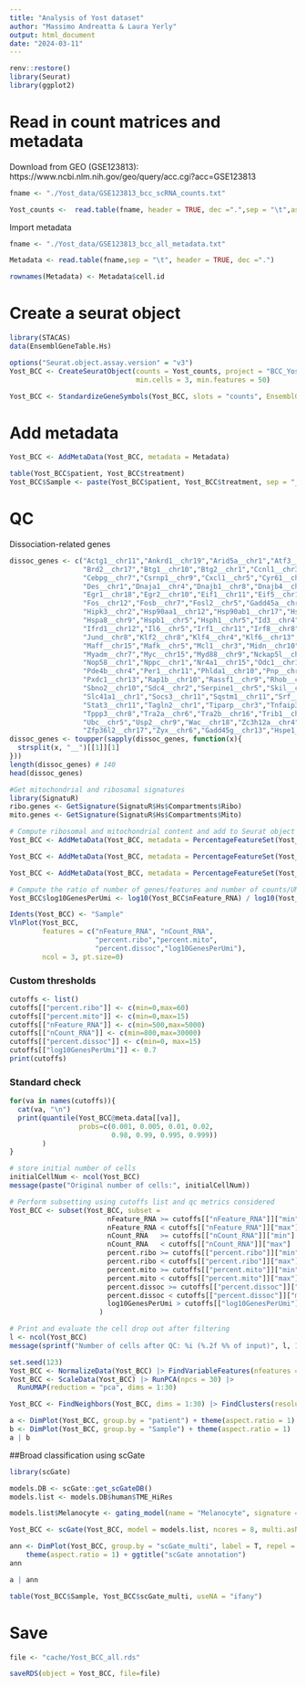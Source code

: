 ```yaml
---
title: "Analysis of Yost dataset"
author: "Massimo Andreatta & Laura Yerly"
output: html_document
date: "2024-03-11"
---
```


```r
renv::restore()
library(Seurat)
library(ggplot2)
```

# Read in count matrices and metadata

Download from GEO (GSE123813):  https://www.ncbi.nlm.nih.gov/geo/query/acc.cgi?acc=GSE123813 
```r
fname <- "./Yost_data/GSE123813_bcc_scRNA_counts.txt"

Yost_counts <-  read.table(fname, header = TRUE, dec =".",sep = "\t",as.is = TRUE)
```

Import metadata 
```r
fname <- "./Yost_data/GSE123813_bcc_all_metadata.txt"

Metadata <- read.table(fname,sep = "\t", header = TRUE, dec =".")

rownames(Metadata) <- Metadata$cell.id
```

# Create a seurat object 
```r
library(STACAS)
data(EnsemblGeneTable.Hs)

options("Seurat.object.assay.version" = "v3")
Yost_BCC <- CreateSeuratObject(counts = Yost_counts, project = "BCC_Yost",
                               min.cells = 3, min.features = 50)

Yost_BCC <- StandardizeGeneSymbols(Yost_BCC, slots = "counts", EnsemblGeneTable = EnsemblGeneTable.Hs)
```

# Add metadata
```r
Yost_BCC <- AddMetaData(Yost_BCC, metadata = Metadata)

table(Yost_BCC$patient, Yost_BCC$treatment)
Yost_BCC$Sample <- paste(Yost_BCC$patient, Yost_BCC$treatment, sep = "_")
```

# QC
Dissociation-related genes
```r
dissoc_genes <- c("Actg1__chr11","Ankrd1__chr19","Arid5a__chr1","Atf3__chr1","Atf4__chr15","Bag3__chr7","Bhlhe40__chr6",
                  "Brd2__chr17","Btg1__chr10","Btg2__chr1","Ccnl1__chr3","Ccrn4l__chr3","Cebpb__chr2","Cebpd__chr16",
                  "Cebpg__chr7","Csrnp1__chr9","Cxcl1__chr5","Cyr61__chr3","Dcn__chr10","Ddx3x__chrX","Ddx5__chr11",
                  "Des__chr1","Dnaja1__chr4","Dnajb1__chr8","Dnajb4__chr3","Dusp1__chr17","Dusp8__chr7",
                  "Egr1__chr18","Egr2__chr10","Eif1__chr11","Eif5__chr12","Erf__chr7","Errfi1__chr4","Fam132b__chr1",
                  "Fos__chr12","Fosb__chr7","Fosl2__chr5","Gadd45a__chr6","Gcc1__chr6","Gem__chr4","H3f3b__chr11",
                  "Hipk3__chr2","Hsp90aa1__chr12","Hsp90ab1__chr17","Hspa1a__chr17","Hspa1b__chr17","Hspa5__chr2",
                  "Hspa8__chr9","Hspb1__chr5","Hsph1__chr5","Id3__chr4","Idi1__chr13","Ier2__chr8","Ier3__chr17",
                  "Ifrd1__chr12","Il6__chr5","Irf1__chr11","Irf8__chr8","Itpkc__chr7","Jun__chr4","Junb__chr8",
                  "Jund__chr8","Klf2__chr8","Klf4__chr4","Klf6__chr13","Klf9__chr19","Litaf__chr16","Lmna__chr3",
                  "Maff__chr15","Mafk__chr5","Mcl1__chr3","Midn__chr10","Mir22hg__chr11","Mt1__chr8","Mt2__chr8",
                  "Myadm__chr7","Myc__chr15","Myd88__chr9","Nckap5l__chr15","Ncoa7__chr10","Nfkbia__chr12","Nfkbiz__chr16",
                  "Nop58__chr1","Nppc__chr1","Nr4a1__chr15","Odc1__chr12","Osgin1__chr8","Oxnad1__chr14","Pcf11__chr7",
                  "Pde4b__chr4","Per1__chr11","Phlda1__chr10","Pnp__chr14","Pnrc1__chr4","Ppp1cc__chr5","Ppp1r15a__chr7",
                  "Pxdc1__chr13","Rap1b__chr10","Rassf1__chr9","Rhob__chr12","Rhoh__chr5","Ripk1__chr13","Sat1__chrX",
                  "Sbno2__chr10","Sdc4__chr2","Serpine1__chr5","Skil__chr3","Slc10a6__chr5","Slc38a2__chr15",
                  "Slc41a1__chr1","Socs3__chr11","Sqstm1__chr11","Srf__chr17","Srsf5__chr12","Srsf7__chr17",
                  "Stat3__chr11","Tagln2__chr1","Tiparp__chr3","Tnfaip3__chr10","Tnfaip6__chr2","Tpm3__chr3",
                  "Tppp3__chr8","Tra2a__chr6","Tra2b__chr16","Trib1__chr15","Tubb4b__chr2","Tubb6__chr18",
                  "Ubc__chr5","Usp2__chr9","Wac__chr18","Zc3h12a__chr4","Zfand5__chr19","Zfp36__chr7","Zfp36l1__chr12",
                  "Zfp36l2__chr17","Zyx__chr6","Gadd45g__chr13","Hspe1__chr1","Ier5__chr1","Kcne4__chr1")
dissoc_genes <- toupper(sapply(dissoc_genes, function(x){
  strsplit(x, "__")[[1]][1]
}))
length(dissoc_genes) # 140
head(dissoc_genes)
```

```r
#Get mitochondrial and ribosomal signatures
library(SignatuR)
ribo.genes <- GetSignature(SignatuR$Hs$Compartments$Ribo)
mito.genes <- GetSignature(SignatuR$Hs$Compartments$Mito)

# Compute ribosomal and mitochondrial content and add to Seurat object metadata
Yost_BCC <- AddMetaData(Yost_BCC, metadata = PercentageFeatureSet(Yost_BCC, features = ribo.genes[ribo.genes %in% rownames(Yost_BCC)]), col.name = "percent.ribo")

Yost_BCC <- AddMetaData(Yost_BCC, metadata = PercentageFeatureSet(Yost_BCC, features = mito.genes[mito.genes %in% rownames(Yost_BCC)]), col.name = "percent.mito")

Yost_BCC <- AddMetaData(Yost_BCC, metadata = PercentageFeatureSet(Yost_BCC, features = dissoc_genes[dissoc_genes %in% rownames(Yost_BCC)]), col.name = "percent.dissoc")

# Compute the ratio of number of genes/features and number of counts/UMIs
Yost_BCC$log10GenesPerUmi <- log10(Yost_BCC$nFeature_RNA) / log10(Yost_BCC$nCount_RNA)

```




```r
Idents(Yost_BCC) <- "Sample"
VlnPlot(Yost_BCC,
        features = c("nFeature_RNA", "nCount_RNA",
                     "percent.ribo","percent.mito",
                     "percent.dissoc","log10GenesPerUmi"),
        ncol = 3, pt.size=0)
```


### Custom thresholds

```r
cutoffs <- list()
cutoffs[["percent.ribo"]] <- c(min=0,max=60)
cutoffs[["percent.mito"]] <- c(min=0,max=15)
cutoffs[["nFeature_RNA"]] <- c(min=500,max=5000) 
cutoffs[["nCount_RNA"]] <- c(min=800,max=30000)
cutoffs[["percent.dissoc"]] <- c(min=0, max=15)
cutoffs[["log10GenesPerUmi"]] <- 0.7
print(cutoffs)
```

### Standard check

```r
for(va in names(cutoffs)){
  cat(va, "\n")
  print(quantile(Yost_BCC@meta.data[[va]],
                 probs=c(0.001, 0.005, 0.01, 0.02,
                         0.98, 0.99, 0.995, 0.999))
        )
}
```



```r
# store initial number of cells
initialCellNum <- ncol(Yost_BCC)
message(paste("Original number of cells:", initialCellNum))

# Perform subsetting using cutoffs list and qc metrics considered
Yost_BCC <- subset(Yost_BCC, subset = 
                        nFeature_RNA >= cutoffs[["nFeature_RNA"]]["min"] &
                        nFeature_RNA < cutoffs[["nFeature_RNA"]]["max"] & 
                        nCount_RNA   >= cutoffs[["nCount_RNA"]]["min"]   & 
                        nCount_RNA   < cutoffs[["nCount_RNA"]]["max"]   &  
                        percent.ribo >= cutoffs[["percent.ribo"]]["min"] & 
                        percent.ribo < cutoffs[["percent.ribo"]]["max"] &
                        percent.mito >= cutoffs[["percent.mito"]]["min"] &
                        percent.mito < cutoffs[["percent.mito"]]["max"] &
                        percent.dissoc >= cutoffs[["percent.dissoc"]]["min"] &
                        percent.dissoc < cutoffs[["percent.dissoc"]]["max"] &
                        log10GenesPerUmi > cutoffs[["log10GenesPerUmi"]]
                      )

# Print and evaluate the cell drop out after filtering
l <- ncol(Yost_BCC)
message(sprintf("Number of cells after QC: %i (%.2f %% of input)", l, 100*l/initialCellNum))
```



```r
set.seed(123)
Yost_BCC <- NormalizeData(Yost_BCC) |> FindVariableFeatures(nfeatures = 2000, verbose = FALSE)
Yost_BCC <- ScaleData(Yost_BCC) |> RunPCA(npcs = 30) |>
  RunUMAP(reduction = "pca", dims = 1:30)

Yost_BCC <- FindNeighbors(Yost_BCC, dims = 1:30) |> FindClusters(resolution=2)
```

```r
a <- DimPlot(Yost_BCC, group.by = "patient") + theme(aspect.ratio = 1)
b <- DimPlot(Yost_BCC, group.by = "Sample") + theme(aspect.ratio = 1)
a | b
```

##Broad classification using scGate

```r
library(scGate)

models.DB <- scGate::get_scGateDB()
models.list <- models.DB$human$TME_HiRes

models.list$Melanocyte <- gating_model(name = "Melanocyte", signature = c("PMEL","MLANA","LYZ-"))

Yost_BCC <- scGate(Yost_BCC, model = models.list, ncores = 8, multi.asNA = T)
```

```r
ann <- DimPlot(Yost_BCC, group.by = "scGate_multi", label = T, repel = T, label.size = 2) +
    theme(aspect.ratio = 1) + ggtitle("scGate annotation")
ann
```

```r
a | ann
```


```r
table(Yost_BCC$Sample, Yost_BCC$scGate_multi, useNA = "ifany")
```

# Save 
```r
file <- "cache/Yost_BCC_all.rds"

saveRDS(object = Yost_BCC, file=file)
```
